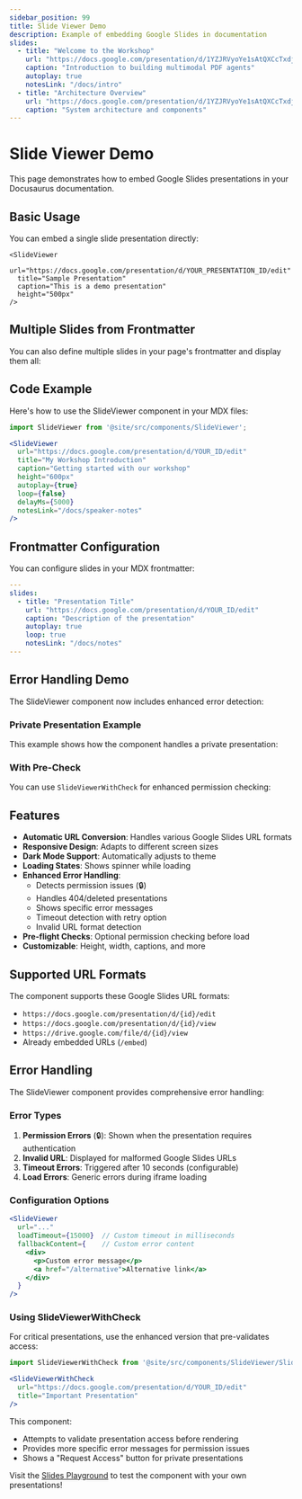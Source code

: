 ```yaml
---
sidebar_position: 99
title: Slide Viewer Demo
description: Example of embedding Google Slides in documentation
slides:
  - title: "Welcome to the Workshop"
    url: "https://docs.google.com/presentation/d/1YZJRVyoYe1sAtQXCcTxdjpaIQ84-L57842vydaBjcZk/edit?usp=sharing"
    caption: "Introduction to building multimodal PDF agents"
    autoplay: true
    notesLink: "/docs/intro"
  - title: "Architecture Overview"
    url: "https://docs.google.com/presentation/d/1YZJRVyoYe1sAtQXCcTxdjpaIQ84-L57842vydaBjcZk/edit?usp=sharing"
    caption: "System architecture and components"
---
```



# Slide Viewer Demo

This page demonstrates how to embed Google Slides presentations in your Docusaurus documentation.

## Basic Usage

You can embed a single slide presentation directly:
```
<SlideViewer 
  url="https://docs.google.com/presentation/d/YOUR_PRESENTATION_ID/edit"
  title="Sample Presentation"
  caption="This is a demo presentation"
  height="500px"
/>
```
## Multiple Slides from Frontmatter

You can also define multiple slides in your page's frontmatter and display them all:

<MultiSlideViewer slides={frontMatter.slides} />

## Code Example

Here's how to use the SlideViewer component in your MDX files:

```jsx
import SlideViewer from '@site/src/components/SlideViewer';

<SlideViewer 
  url="https://docs.google.com/presentation/d/YOUR_ID/edit"
  title="My Workshop Introduction"
  caption="Getting started with our workshop"
  height="600px"
  autoplay={true}
  loop={false}
  delayMs={5000}
  notesLink="/docs/speaker-notes"
/>
```

## Frontmatter Configuration

You can configure slides in your MDX frontmatter:

```yaml
---
slides:
  - title: "Presentation Title"
    url: "https://docs.google.com/presentation/d/YOUR_ID/edit"
    caption: "Description of the presentation"
    autoplay: true
    loop: true
    notesLink: "/docs/notes"
---
```

## Error Handling Demo

The SlideViewer component now includes enhanced error detection:

### Private Presentation Example
This example shows how the component handles a private presentation:

<SlideViewer 
  url="https://docs.google.com/presentation/d/1_PRIVATE_EXAMPLE_ID/edit"
  title="Private Presentation (Will Show Error)"
  caption="This demonstrates the permission error handling"
  height="400px"
/>

### With Pre-Check
You can use `SlideViewerWithCheck` for enhanced permission checking:

<SlideViewerWithCheck 
  url="https://docs.google.com/presentation/d/1_PRIVATE_EXAMPLE_ID/edit"
  title="Private Presentation with Pre-Check"
  caption="This version checks permissions before loading"
  height="400px"
/>

## Features

- **Automatic URL Conversion**: Handles various Google Slides URL formats
- **Responsive Design**: Adapts to different screen sizes
- **Dark Mode Support**: Automatically adjusts to theme
- **Loading States**: Shows spinner while loading
- **Enhanced Error Handling**: 
  - Detects permission issues (🔒)
  - Handles 404/deleted presentations
  - Shows specific error messages
  - Timeout detection with retry option
  - Invalid URL format detection
- **Pre-flight Checks**: Optional permission checking before load
- **Customizable**: Height, width, captions, and more

## Supported URL Formats

The component supports these Google Slides URL formats:
- `https://docs.google.com/presentation/d/{id}/edit`
- `https://docs.google.com/presentation/d/{id}/view`
- `https://drive.google.com/file/d/{id}/view`
- Already embedded URLs (`/embed`)

## Error Handling

The SlideViewer component provides comprehensive error handling:

### Error Types
1. **Permission Errors** (🔒): Shown when the presentation requires authentication
2. **Invalid URL**: Displayed for malformed Google Slides URLs  
3. **Timeout Errors**: Triggered after 10 seconds (configurable)
4. **Load Errors**: Generic errors during iframe loading

### Configuration Options
```jsx
<SlideViewer 
  url="..."
  loadTimeout={15000}  // Custom timeout in milliseconds
  fallbackContent={    // Custom error content
    <div>
      <p>Custom error message</p>
      <a href="/alternative">Alternative link</a>
    </div>
  }
/>
```

### Using SlideViewerWithCheck
For critical presentations, use the enhanced version that pre-validates access:

```jsx
import SlideViewerWithCheck from '@site/src/components/SlideViewer/SlideViewerWithCheck';

<SlideViewerWithCheck 
  url="https://docs.google.com/presentation/d/YOUR_ID/edit"
  title="Important Presentation"
/>
```

This component:
- Attempts to validate presentation access before rendering
- Provides more specific error messages for permission issues  
- Shows a "Request Access" button for private presentations

Visit the [Slides Playground](/slides) to test the component with your own presentations!